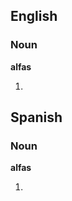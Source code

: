 ==English==

===Noun===
'''alfas'''

# {{plural of|[[alfa]]}}

==Spanish==
===Noun===
'''alfas'''
# {{plural of|alfa|lang=Spanish}}